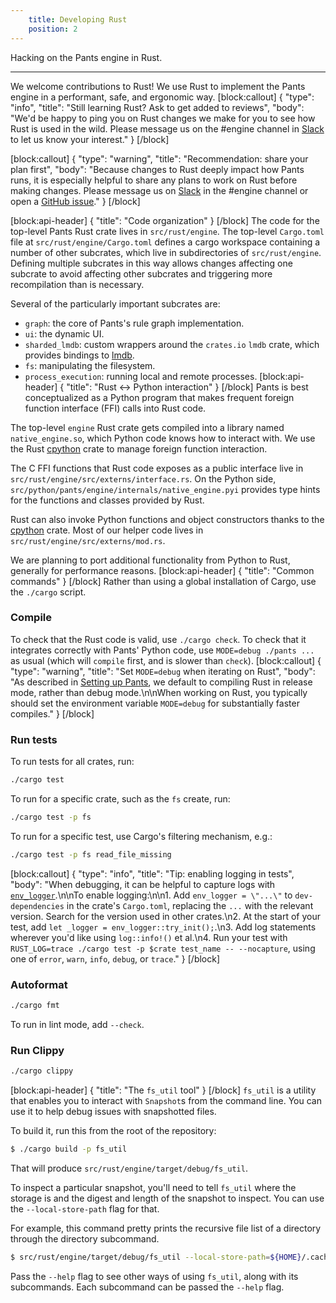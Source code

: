 ```yaml
---
    title: Developing Rust
    position: 2
---
```


Hacking on the Pants engine in Rust.

---

We welcome contributions to Rust! We use Rust to implement the Pants engine in a performant, safe, and ergonomic way.
[block:callout]
{
"type": "info",
"title": "Still learning Rust? Ask to get added to reviews",
"body": "We'd be happy to ping you on Rust changes we make for you to see how Rust is used in the wild. Please message us on the #engine channel in [Slack](/community/members) to let us know your interest."
}
[/block]

[block:callout]
{
"type": "warning",
"title": "Recommendation: share your plan first",
"body": "Because changes to Rust deeply impact how Pants runs, it is especially helpful to share any plans to work on Rust before making changes. Please message us on [Slack](/community/members) in the #engine channel or open a [GitHub issue](https://github.com/pantsbuild/pants/issues)."
}
[/block]

[block:api-header]
{
"title": "Code organization"
}
[/block]
The code for the top-level Pants Rust crate lives in `src/rust/engine`. The top-level `Cargo.toml` file at `src/rust/engine/Cargo.toml` defines a cargo workspace containing a number of other subcrates, which live in subdirectories of `src/rust/engine`. Defining multiple subcrates in this way allows changes affecting one subcrate to avoid affecting other subcrates and triggering more recompilation than is necessary.

Several of the particularly important subcrates are:

- `graph`: the core of Pants's rule graph implementation.
- `ui`: the dynamic UI.
- `sharded_lmdb`: custom wrappers around the `crates.io` `lmdb` crate, which provides bindings to [lmdb](https://en.wikipedia.org/wiki/Lightning_Memory-Mapped_Database).
- `fs`: manipulating the filesystem.
- `process_execution`: running local and remote processes.
  [block:api-header]
  {
  "title": "Rust <-> Python interaction"
  }
  [/block]
  Pants is best conceptualized as a Python program that makes frequent foreign function interface (FFI) calls into Rust code.

The top-level `engine` Rust crate gets compiled into a library named `native_engine.so`, which Python code knows how to interact with. We use the Rust [cpython](https://crates.io/crates/cpython) crate to manage foreign function interaction.

The C FFI functions that Rust code exposes as a public interface live in `src/rust/engine/src/externs/interface.rs`. On the Python side, `src/python/pants/engine/internals/native_engine.pyi` provides type hints for the functions and classes provided by Rust.

Rust can also invoke Python functions and object constructors thanks to the [cpython](https://crates.io/crates/cpython) crate. Most of our helper code lives in `src/rust/engine/src/externs/mod.rs`.

We are planning to port additional functionality from Python to Rust, generally for performance reasons.
[block:api-header]
{
"title": "Common commands"
}
[/block]
Rather than using a global installation of Cargo, use the `./cargo` script.

### Compile

To check that the Rust code is valid, use `./cargo check`. To check that it integrates correctly with Pants' Python code, use `MODE=debug ./pants ...` as usual (which will `compile` first, and is slower than `check`).
[block:callout]
{
"type": "warning",
"title": "Set `MODE=debug` when iterating on Rust",
"body": "As described in [Setting up Pants](./setting-up-pants.mdx), we default to compiling Rust in release mode, rather than debug mode.\n\nWhen working on Rust, you typically should set the environment variable `MODE=debug` for substantially faster compiles."
}
[/block]

### Run tests

To run tests for all crates, run:

```bash
./cargo test
```

To run for a specific crate, such as the `fs` create, run:

```bash
./cargo test -p fs
```

To run for a specific test, use Cargo's filtering mechanism, e.g.:

```bash
./cargo test -p fs read_file_missing
```

[block:callout]
{
"type": "info",
"title": "Tip: enabling logging in tests",
"body": "When debugging, it can be helpful to capture logs with [`env_logger`](https://docs.rs/env_logger/0.6.1/env_logger/).\n\nTo enable logging:\n\n1. Add `env_logger = \"...\"` to `dev-dependencies` in the crate's `Cargo.toml`, replacing the `...` with the relevant version. Search for the version used in other crates.\n2. At the start of your test, add `let _logger = env_logger::try_init();`.\n3. Add log statements wherever you'd like using `log::info!()` et al.\n4. Run your test with `RUST_LOG=trace ./cargo test -p $crate test_name -- --nocapture`, using one of `error`, `warn`, `info`, `debug`, or `trace`."
}
[/block]

### Autoformat

```bash
./cargo fmt
```

To run in lint mode, add `--check`.

### Run Clippy

```bash
./cargo clippy
```

[block:api-header]
{
"title": "The `fs_util` tool"
}
[/block]
`fs_util` is a utility that enables you to interact with `Snapshot`s from the command line. You can use it to help debug issues with snapshotted files.

To build it, run this from the root of the repository:

```bash
$ ./cargo build -p fs_util
```

That will produce `src/rust/engine/target/debug/fs_util`.

To inspect a particular snapshot, you'll need to tell `fs_util` where the storage is and the digest and length of the snapshot to inspect. You can use the `--local-store-path` flag for that.

For example, this command pretty prints the recursive file list of a directory through the directory subcommand.

```bash
$ src/rust/engine/target/debug/fs_util --local-store-path=${HOME}/.cache/pants/lmdb_store directory cat-proto --output-format=recursive-file-list <digesh> <len>
```

Pass the `--help` flag to see other ways of using `fs_util`, along with its subcommands. Each subcommand can be passed the `--help` flag.
